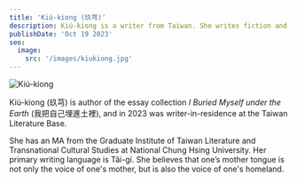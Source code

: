 ```yaml
---
title: 'Kiú-kiong (玖芎)'
description: Kiú-kiong is a writer from Taiwan. She writes fiction and nonfiction, in Mandarin and Tâi-gí.
publishDate: 'Oct 19 2023'
seo:
  image:
    src: '/images/kiukiong.jpg'
---
```



![Kiú-kiong](/images/kiukiong.jpg)

Kiú-kiong (玖芎) is author of the essay collection _I Buried Myself under the Earth_ (我把自己埋進土裡), and in 2023 was writer-in-residence at the Taiwan Literature Base.

She has an MA from the Graduate Institute of Taiwan Literature and Transnational Cultural Studies at National Chung Hsing University. Her primary writing language is Tâi-gí. She believes that one’s mother tongue is not only the voice of one's mother, but is also the voice of one's homeland.

<Order />
